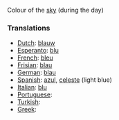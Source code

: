 Colour of the [[sky]] (during the day)

===Translations===

* [[Dutch]]: [[blauw]]
* [[Esperanto]]: [[blu]]
* [[French]]: [[bleu]]
* [[Frisian]]: [[blau]]
* [[German]]: [[blau]]
* [[Spanish]]: [[azul]], [[celeste]] (light blue)
* [[Italian]]: [[blu]]
* [[Portuguese]]: [[]]
* [[Turkish]]: [[]]
* [[Greek]]: [[]]